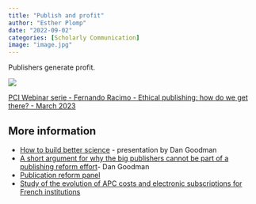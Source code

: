 ```yaml
---
title: "Publish and profit"
author: "Esther Plomp"
date: "2022-09-02"
categories: [Scholarly Communication]
image: "image.jpg"
---
```


Publishers generate profit.

[![](images/image-373771131.png){fig-alt="#Elsevier profit is up! Now a margin of more than 37%:  The similarly profitable RELX surveillance section (\"risk\") is tightly coupled, which makes it impossible to know how much of Elsevier's revenue comes from publishing their 600k articles and how much from their 'data analytics' activities. Assuming all surveillance revenue is counted in the 'risk' section, the average Elsevier article is priced at US$5846 with a profit of US$2211."}](https://mastodon.social/@brembs/109982444462601139)

[PCI Webinar serie - Fernando Racimo - Ethical publishing: how do we get there? - March 2023](https://www.youtube.com/watch?v=TzLgGSNq0Wk)

## More information

-   [How to build better science](https://youtu.be/UYtcvzjmM_8?t=5192) - presentation by Dan Goodman
-   [A short argument for why the big publishers cannot be part of a publishing reform effort](https://neuromatch.social/@neuralreckoning/109977458632197766)- Dan Goodman
-   [Publication reform panel](https://www.youtube.com/watch?v=g27NmG2UUP0)
-   [Study of the evolution of APC costs and electronic subscriptions for French institutions](https://www.ouvrirlascience.fr/retrospective-and-prospective-study-of-the-evolution-of-apc-costs-and-electronic-subscriptions-for-french-institutions-2/)
